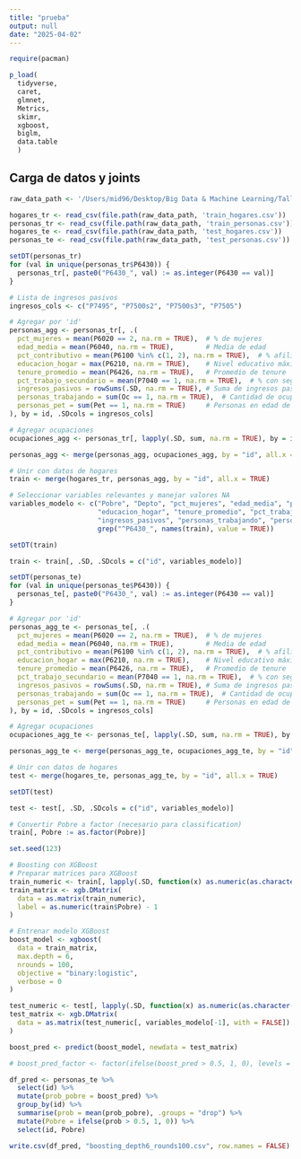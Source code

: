 ```yaml
---
title: "prueba"
output: null
date: "2025-04-02"
---
```


```r
require(pacman)

p_load(
  tidyverse,
  caret,
  glmnet,
  Metrics,
  skimr,
  xgboost,
  biglm,
  data.table
  )
```

## Carga de datos y joints

```r
raw_data_path <- '/Users/mid96/Desktop/Big Data & Machine Learning/Taller 2 BD & ML/taller_2_bdml/raw_data/'

hogares_tr <- read_csv(file.path(raw_data_path, 'train_hogares.csv'))
personas_tr <- read_csv(file.path(raw_data_path, 'train_personas.csv'))
hogares_te <- read_csv(file.path(raw_data_path, 'test_hogares.csv'))
personas_te <- read_csv(file.path(raw_data_path, 'test_personas.csv'))
```

```r
setDT(personas_tr)
for (val in unique(personas_tr$P6430)) {
  personas_tr[, paste0("P6430_", val) := as.integer(P6430 == val)]
}

# Lista de ingresos pasivos
ingresos_cols <- c("P7495", "P7500s2", "P7500s3", "P7505")

# Agregar por 'id'
personas_agg <- personas_tr[, .(
  pct_mujeres = mean(P6020 == 2, na.rm = TRUE),  # % de mujeres
  edad_media = mean(P6040, na.rm = TRUE),        # Media de edad
  pct_contributivo = mean(P6100 %in% c(1, 2), na.rm = TRUE),  # % afiliados a contributivo o especial
  educacion_hogar = max(P6210, na.rm = TRUE),    # Nivel educativo máximo en el hogar
  tenure_promedio = mean(P6426, na.rm = TRUE),   # Promedio de tenure
  pct_trabajo_secundario = mean(P7040 == 1, na.rm = TRUE),  # % con segundo trabajo
  ingresos_pasivos = rowSums(.SD, na.rm = TRUE), # Suma de ingresos pasivos
  personas_trabajando = sum(Oc == 1, na.rm = TRUE),  # Cantidad de ocupados
  personas_pet = sum(Pet == 1, na.rm = TRUE)     # Personas en edad de trabajar
), by = id, .SDcols = ingresos_cols]

# Agregar ocupaciones
ocupaciones_agg <- personas_tr[, lapply(.SD, sum, na.rm = TRUE), by = id, .SDcols = patterns("^P6430_")]

personas_agg <- merge(personas_agg, ocupaciones_agg, by = "id", all.x = TRUE)

# Unir con datos de hogares
train <- merge(hogares_tr, personas_agg, by = "id", all.x = TRUE)

# Seleccionar variables relevantes y manejar valores NA
variables_modelo <- c("Pobre", "Depto", "pct_mujeres", "edad_media", "pct_contributivo",
                      "educacion_hogar", "tenure_promedio", "pct_trabajo_secundario",
                      "ingresos_pasivos", "personas_trabajando", "personas_pet",
                      grep("^P6430_", names(train), value = TRUE))

setDT(train)

train <- train[, .SD, .SDcols = c("id", variables_modelo)]
```


```r
setDT(personas_te)
for (val in unique(personas_te$P6430)) {
  personas_te[, paste0("P6430_", val) := as.integer(P6430 == val)]
}

# Agregar por 'id'
personas_agg_te <- personas_te[, .(
  pct_mujeres = mean(P6020 == 2, na.rm = TRUE),  # % de mujeres
  edad_media = mean(P6040, na.rm = TRUE),        # Media de edad
  pct_contributivo = mean(P6100 %in% c(1, 2), na.rm = TRUE),  # % afiliados a contributivo o especial
  educacion_hogar = max(P6210, na.rm = TRUE),    # Nivel educativo máximo en el hogar
  tenure_promedio = mean(P6426, na.rm = TRUE),   # Promedio de tenure
  pct_trabajo_secundario = mean(P7040 == 1, na.rm = TRUE),  # % con segundo trabajo
  ingresos_pasivos = rowSums(.SD, na.rm = TRUE), # Suma de ingresos pasivos
  personas_trabajando = sum(Oc == 1, na.rm = TRUE),  # Cantidad de ocupados
  personas_pet = sum(Pet == 1, na.rm = TRUE)     # Personas en edad de trabajar
), by = id, .SDcols = ingresos_cols]

# Agregar ocupaciones
ocupaciones_agg_te <- personas_te[, lapply(.SD, sum, na.rm = TRUE), by = id, .SDcols = patterns("^P6430_")]

personas_agg_te <- merge(personas_agg_te, ocupaciones_agg_te, by = "id", all.x = TRUE)

# Unir con datos de hogares
test <- merge(hogares_te, personas_agg_te, by = "id", all.x = TRUE)

setDT(test)

test <- test[, .SD, .SDcols = c("id", variables_modelo)]
```
```r
# Convertir Pobre a factor (necesario para classification)
train[, Pobre := as.factor(Pobre)]

set.seed(123)

# Boosting con XGBoost
# Preparar matrices para XGBoost
train_numeric <- train[, lapply(.SD, function(x) as.numeric(as.character(x))), .SDcols = variables_modelo[-1]]
train_matrix <- xgb.DMatrix(
  data = as.matrix(train_numeric),
  label = as.numeric(train$Pobre) - 1
)

# Entrenar modelo XGBoost
boost_model <- xgboost(
  data = train_matrix,
  max.depth = 6,
  nrounds = 100,
  objective = "binary:logistic",
  verbose = 0
)
```

```r
test_numeric <- test[, lapply(.SD, function(x) as.numeric(as.character(x))), .SDcols = variables_modelo[-1]]
test_matrix <- xgb.DMatrix(
  data = as.matrix(test_numeric[, variables_modelo[-1], with = FALSE])
)

boost_pred <- predict(boost_model, newdata = test_matrix)

# boost_pred_factor <- factor(ifelse(boost_pred > 0.5, 1, 0), levels = c(0, 1))

df_pred <- personas_te %>%
  select(id) %>%
  mutate(prob_pobre = boost_pred) %>%
  group_by(id) %>%
  summarise(prob = mean(prob_pobre), .groups = "drop") %>%
  mutate(Pobre = ifelse(prob > 0.5, 1, 0)) %>%
  select(id, Pobre)

```

```r
write.csv(df_pred, "boosting_depth6_rounds100.csv", row.names = FALSE)
```